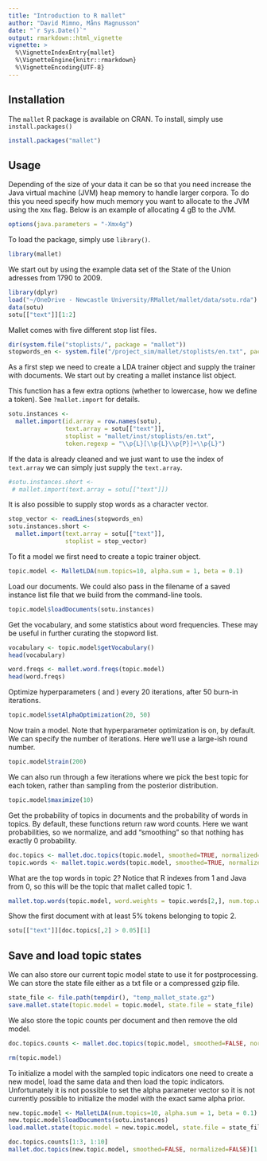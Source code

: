```yaml
---
title: "Introduction to R mallet"
author: "David Mimno, Måns Magnusson"
date: "`r Sys.Date()`"
output: rmarkdown::html_vignette
vignette: >
  %\VignetteIndexEntry{mallet}
  %\VignetteEngine{knitr::rmarkdown}
  %\VignetteEncoding{UTF-8}
---
```


## Installation

The ```mallet``` R package is available on CRAN. To install, simply use ```install.packages()```

```r
install.packages("mallet")
```

## Usage

Depending of the size of your data it can be so that you need increase the Java virtual machine (JVM) heap memory to handle larger corpora. To do this you need specify how much memory you want to allocate to the JVM using the ```Xmx``` flag. Below is an example of allocating 4 gB to the JVM. 

```r
options(java.parameters = "-Xmx4g")
```

To load the package, simply use ```library()```.

```r
library(mallet)
```



We start out by using the example data set of the State of the Union adresses from 1790 to 2009.

```r
library(dplyr)
load("~/OneDrive - Newcastle University/RMallet/mallet/data/sotu.rda")
data(sotu)
sotu[["text"]][1:2]
```

Mallet comes with five different stop list files.

```r
dir(system.file("stoplists/", package = "mallet"))
stopwords_en <- system.file("/project_sim/mallet/stoplists/en.txt", package = "mallet")
```

As a first step we need to create a LDA trainer object and supply the trainer with documents. We start out by creating a mallet instance list object. 

This function has a few extra options (whether to lowercase, how we define a token). See ```?mallet.import``` for details.

```r
sotu.instances <- 
  mallet.import(id.array = row.names(sotu), 
                text.array = sotu[["text"]], 
                stoplist = "mallet/inst/stoplists/en.txt",
                token.regexp = "\\p{L}[\\p{L}\\p{P}]+\\p{L}")
```

If the data is already cleaned and we just want to use the index of `text.array` we can simply just supply the `text.array`.

```r
#sotu.instances.short <- 
 # mallet.import(text.array = sotu[["text"]])
```

It is also possible to supply stop words as a character vector. 

```r
stop_vector <- readLines(stopwords_en)
sotu.instances.short <- 
  mallet.import(text.array = sotu[["text"]], 
                stoplist = stop_vector)
```


To fit a model we first need to create a topic trainer object.

```r
topic.model <- MalletLDA(num.topics=10, alpha.sum = 1, beta = 0.1)
```

Load our documents. We could also pass in the filename of a saved instance list file that we build from the command-line tools.

```r
topic.model$loadDocuments(sotu.instances)
```

Get the vocabulary, and some statistics about word frequencies. These may be useful in further curating the stopword list.

```r
vocabulary <- topic.model$getVocabulary()
head(vocabulary)

word.freqs <- mallet.word.freqs(topic.model)
head(word.freqs)
```

Optimize hyperparameters (\code{alpha} and \code{beta}) every 20 iterations, after 50 burn-in iterations.

```r
topic.model$setAlphaOptimization(20, 50)
```

Now train a model. Note that hyperparameter optimization is on, by default. We can specify the number of iterations. Here we'll use a large-ish round number.

```r
topic.model$train(200)
```

We can also run through a few iterations where we pick the best topic for each token, rather than sampling from the posterior distribution.

```r
topic.model$maximize(10)
```

Get the probability of topics in documents and the probability of words in topics. By default, these functions return raw word counts. Here we want probabilities, so we normalize, and add "smoothing" so that nothing has exactly 0 probability.

```r
doc.topics <- mallet.doc.topics(topic.model, smoothed=TRUE, normalized=TRUE)
topic.words <- mallet.topic.words(topic.model, smoothed=TRUE, normalized=TRUE)
```

What are the top words in topic 2? Notice that R indexes from 1 and Java from 0, so this will be the topic that mallet called topic 1.

```r
mallet.top.words(topic.model, word.weights = topic.words[2,], num.top.words = 5)
```

Show the first document with at least 5% tokens belonging to topic 2.

```r
sotu[["text"]][doc.topics[,2] > 0.05][1]
```


## Save and load topic states

We can also store our current topic model state to use it for postprocessing. We can store the state file either as a txt file or a compressed gzip file.

```r
state_file <- file.path(tempdir(), "temp_mallet_state.gz")
save.mallet.state(topic.model = topic.model, state.file = state_file)
```

We also store the topic counts per document and then remove the old model.

```r
doc.topics.counts <- mallet.doc.topics(topic.model, smoothed=FALSE, normalized=FALSE)

rm(topic.model)
```

To initialize a model with the sampled topic indicators one need to create a new model, load the same data and then load the topic indicators. Unfortunately it is not possible to set the alpha parameter vector so it is not currently possible to initialize the model with the exact same alpha prior.

```r
new.topic.model <- MalletLDA(num.topics=10, alpha.sum = 1, beta = 0.1)
new.topic.model$loadDocuments(sotu.instances)
load.mallet.state(topic.model = new.topic.model, state.file = state_file)

doc.topics.counts[1:3, 1:10]
mallet.doc.topics(new.topic.model, smoothed=FALSE, normalized=FALSE)[1:3, 1:10]
```



